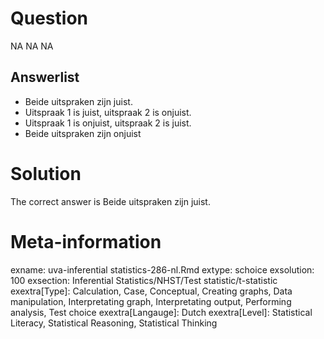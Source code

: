 Question
========

NA
NA
NA

Answerlist
----------
* Beide uitspraken zijn juist.
* Uitspraak 1 is juist, uitspraak 2 is onjuist.
* Uitspraak 1 is onjuist, uitspraak 2 is juist.
* Beide uitspraken zijn onjuist

Solution
========

The correct answer is  Beide uitspraken zijn juist. 

Meta-information
================
exname: uva-inferential statistics-286-nl.Rmd 
extype: schoice 
exsolution: 100 
exsection: Inferential Statistics/NHST/Test statistic/t-statistic
exextra[Type]: Calculation, Case, Conceptual, Creating graphs, Data manipulation, Interpretating graph, Interpretating output, Performing analysis, Test choice 
exextra[Langauge]: Dutch 
exextra[Level]: Statistical Literacy, Statistical Reasoning, Statistical Thinking 
